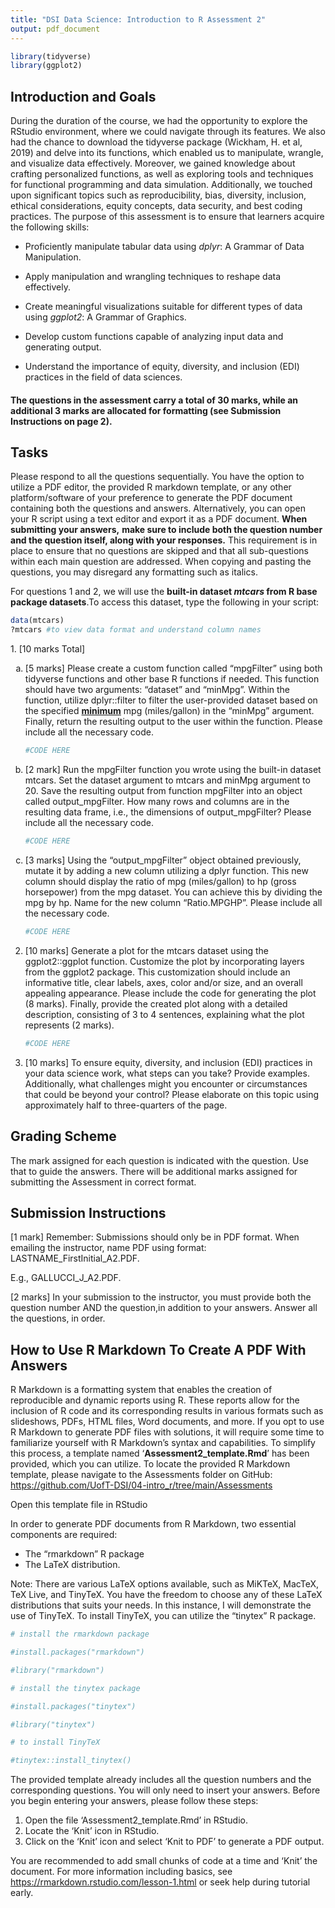 ```yaml
---
title: "DSI Data Science: Introduction to R Assessment 2"
output: pdf_document
---
```


```r
library(tidyverse)
library(ggplot2)
```

## Introduction and Goals

During the duration of the course, we had the opportunity to explore the RStudio environment, where we could navigate through its features. We also had the chance to download the tidyverse package (Wickham, H. et al, 2019) and delve into its functions, which enabled us to manipulate, wrangle, and visualize data effectively. Moreover, we gained knowledge about crafting personalized functions, as well as exploring tools and techniques for functional programming and data simulation. Additionally, we touched upon significant topics such as reproducibility, bias, diversity, inclusion, ethical considerations, equity concepts, data security, and best coding practices. The purpose of this assessment is to ensure that learners acquire the following skills:

-   Proficiently manipulate tabular data using *dplyr*: A Grammar of Data Manipulation.

-   Apply manipulation and wrangling techniques to reshape data effectively.

-   Create meaningful visualizations suitable for different types of data using *ggplot2*: A Grammar of Graphics.

-   Develop custom functions capable of analyzing input data and generating output.

-   Understand the importance of equity, diversity, and inclusion (EDI) practices in the field of data sciences.

#### The questions in the assessment carry a total of 30 marks, while an additional 3 marks are allocated for formatting (see Submission Instructions on page 2).

## Tasks

Please respond to all the questions sequentially. You have the option to utilize a PDF editor, the provided R markdown template, or any other platform/software of your preference to generate the PDF document containing both the questions and answers. Alternatively, you can open your R script using a text editor and export it as a PDF document. **When submitting your answers,** **make sure to include both the question number and the question itself, along with your responses.** This requirement is in place to ensure that no questions are skipped and that all sub-questions within each main question are addressed. When copying and pasting the questions, you may disregard any formatting such as italics.

For questions 1 and 2, we will use the **built-in dataset *mtcars* from R base package datasets**.To access this dataset, type the following in your script:

```r
data(mtcars)
?mtcars #to view data format and understand column names
```

1\. [10 marks Total]

(a) [5 marks] Please create a custom function called "mpgFilter" using both tidyverse functions and other base R functions if needed. This function should have two arguments: "dataset" and "minMpg". Within the function, utilize dplyr::filter to filter the user-provided dataset based on the specified [**minimum**]{.underline} mpg (miles/gallon) in the "minMpg" argument. Finally, return the resulting output to the user within the function. Please include all the necessary code.

    ```r
    #CODE HERE
    ```

```{=html}
<!-- -->
```
(b) [2 mark] Run the mpgFilter function you wrote using the built-in dataset mtcars. Set the dataset argument to mtcars and minMpg argument to 20. Save the resulting output from function mpgFilter into an object called output_mpgFilter. How many rows and columns are in the resulting data frame, i.e., the dimensions of output_mpgFilter? Please include all the necessary code.

    ```r
    #CODE HERE
    ```

(c) [3 marks] Using the "output_mpgFilter" object obtained previously, mutate it by adding a new column utilizing a dplyr function. This new column should display the ratio of mpg (miles/gallon) to hp (gross horsepower) from the mpg dataset. You can achieve this by dividing the mpg by hp. Name for the new column "Ratio.MPGHP". Please include all the necessary code.

    ```r
    #CODE HERE
    ```

```{=html}
<!-- -->
```
2.  [10 marks] Generate a plot for the mtcars dataset using the ggplot2::ggplot function. Customize the plot by incorporating layers from the ggplot2 package. This customization should include an informative title, clear labels, axes, color and/or size, and an overall appealing appearance. Please include the code for generating the plot (8 marks). Finally, provide the created plot along with a detailed description, consisting of 3 to 4 sentences, explaining what the plot represents (2 marks).

    ```r
    #CODE HERE
    ```

```{=html}
<!-- -->
```
3.  [10 marks] To ensure equity, diversity, and inclusion (EDI) practices in your data science work, what steps can you take? Provide examples. Additionally, what challenges might you encounter or circumstances that could be beyond your control? Please elaborate on this topic using approximately half to three-quarters of the page.

## Grading Scheme

The mark assigned for each question is indicated with the question. Use that to guide the answers. There will be additional marks assigned for submitting the Assessment in correct format.

## Submission Instructions

[1 mark] Remember: Submissions should only be in PDF format. When emailing the instructor, name PDF using format: LASTNAME_FirstInitial_A2.PDF.

E.g., GALLUCCI_J\_A2.PDF.

[2 marks] In your submission to the instructor, you must provide both the question number AND the question,in addition to your answers. Answer all the questions, in order.

## How to Use R Markdown To Create A PDF With Answers

R Markdown is a formatting system that enables the creation of reproducible and dynamic reports using R. These reports allow for the inclusion of R code and its corresponding results in various formats such as slideshows, PDFs, HTML files, Word documents, and more. If you opt to use R Markdown to generate PDF files with solutions, it will require some time to familiarize yourself with R Markdown's syntax and capabilities. To simplify this process, a template named '**Assessment2_template.Rmd**' has been provided, which you can utilize. To locate the provided R Markdown template, please navigate to the Assessments folder on GitHub: <https://github.com/UofT-DSI/04-intro_r/tree/main/Assessments>

Open this template file in RStudio

In order to generate PDF documents from R Markdown, two essential components are required:

-   The "rmarkdown" R package
-   The LaTeX distribution.

Note: There are various LaTeX options available, such as MiKTeX, MacTeX, TeX Live, and TinyTeX. You have the freedom to choose any of these LaTeX distributions that suits your needs. In this instance, I will demonstrate the use of TinyTeX. To install TinyTeX, you can utilize the "tinytex" R package.

```r
# install the rmarkdown package

#install.packages("rmarkdown")

#library("rmarkdown")

# install the tinytex package

#install.packages("tinytex")

#library("tinytex")

# to install TinyTeX

#tinytex::install_tinytex()
```

The provided template already includes all the question numbers and the corresponding questions. You will only need to insert your answers. Before you begin entering your answers, please follow these steps:

1.  Open the file 'Assessment2_template.Rmd' in RStudio.
2.  Locate the 'Knit' icon in RStudio.
3.  Click on the 'Knit' icon and select 'Knit to PDF' to generate a PDF output.

You are recommended to add small chunks of code at a time and 'Knit' the document. For more information including basics, see <https://rmarkdown.rstudio.com/lesson-1.html> or seek help during tutorial early.

